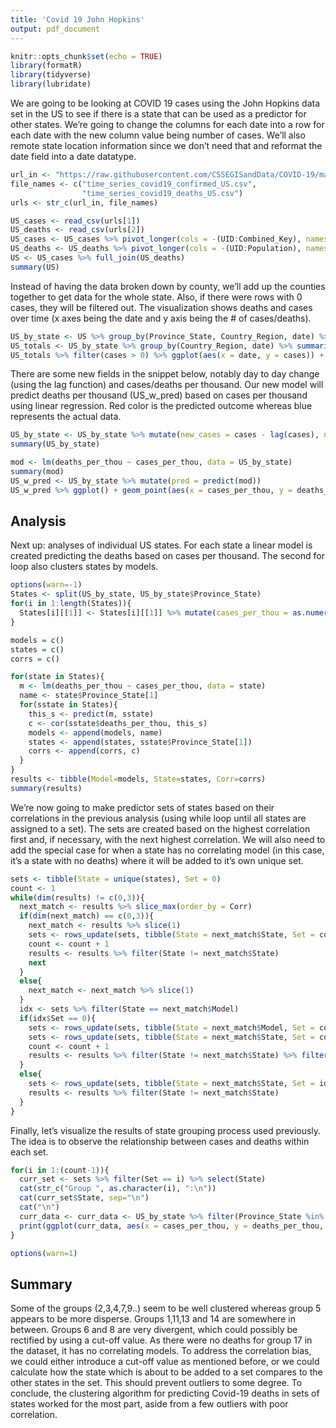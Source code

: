 ```yaml
---
title: 'Covid 19 John Hopkins'
output: pdf_document
---
```


```r
knitr::opts_chunk$set(echo = TRUE)
library(formatR)
library(tidyverse)
library(lubridate)
```

We are going to be looking at COVID 19 cases using the John Hopkins data set in the US to see if there is a state that can be used as a predictor for other states. 
We're going to change the columns for each date into a row for each date with the new column value being number of cases. 
We'll also remote state location information since we don't need that and reformat the date field into a date datatype. 

```r
url_in <- "https://raw.githubusercontent.com/CSSEGISandData/COVID-19/master/csse_covid_19_data/csse_covid_19_time_series/"
file_names <- c("time_series_covid19_confirmed_US.csv",
                "time_series_covid19_deaths_US.csv")
urls <- str_c(url_in, file_names)

US_cases <- read_csv(urls[1])
US_deaths <- read_csv(urls[2])
US_cases <- US_cases %>% pivot_longer(cols = -(UID:Combined_Key), names_to = "date", values_to = "cases") %>% select(Admin2:cases) %>% mutate(date = mdy(date)) %>% select(-c(Lat, Long_))
US_deaths <- US_deaths %>% pivot_longer(cols = -(UID:Population), names_to = "date", values_to = "deaths") %>% select(Admin2:deaths) %>% mutate(date = mdy(date)) %>% select(-c(Lat, Long_))
US <- US_cases %>% full_join(US_deaths)
summary(US)
```

Instead of having the data broken down by county, we'll add up the counties together to get data for the whole state.
Also, if there were rows with 0 cases, they will be filtered out.
The visualization shows deaths and cases over time (x axes being the date and y axis being the # of cases/deaths).

```r
US_by_state <- US %>% group_by(Province_State, Country_Region, date) %>% summarize(cases = sum(cases), deaths = sum(deaths), Population = sum(Population)) %>% mutate(deaths_per_mill = deaths * 1000000 / Population) %>% select(Province_State, Country_Region, date, cases, deaths, deaths_per_mill, Population) %>% ungroup()
US_totals <- US_by_state %>% group_by(Country_Region, date) %>% summarize(cases = sum(cases), deaths = sum(deaths), Population = sum(Population)) %>% mutate(deaths_per_mill = deaths * 1000000 / Population) %>% select(Country_Region, date, cases, deaths, deaths_per_mill, Population) %>% ungroup()
US_totals %>% filter(cases > 0) %>% ggplot(aes(x = date, y = cases)) + geom_line(aes(color = "cases")) + geom_point(aes(color = "cases")) + geom_line(aes(y = deaths, color = "deaths")) + geom_point(aes(y = deaths, color = "deaths")) + scale_y_log10() + theme(legend.position = "bottom", axis.text.x = element_text(angle = 90)) + labs(title = "COVID19 in US", y = NULL)
```

There are some new fields in the snippet below, notably day to day change (using the lag function) and cases/deaths per thousand.
Our new model will predict deaths per thousand (US_w_pred) based on cases per thousand using linear regression. Red color is the predicted outcome whereas blue represents the actual data.

```r
US_by_state <- US_by_state %>% mutate(new_cases = cases - lag(cases), new_deaths = deaths - lag(deaths), cases_per_thou = cases * 1000 / Population, deaths_per_thou = deaths * 1000 / Population) %>% filter(cases > 0, Population > 0)
summary(US_by_state)

mod <- lm(deaths_per_thou ~ cases_per_thou, data = US_by_state)
summary(mod)
US_w_pred <- US_by_state %>% mutate(pred = predict(mod))
US_w_pred %>% ggplot() + geom_point(aes(x = cases_per_thou, y = deaths_per_thou), color = "blue") + geom_point(aes(x = cases_per_thou, y = pred), color = "red")
```

## Analysis
Next up: analyses of individual US states.
For each state a linear model is created predicting the deaths based on cases per thousand.
The second for loop also clusters states by models.

```r
options(warn=-1)
States <- split(US_by_state, US_by_state$Province_State)
for(i in 1:length(States)){
  States[i][[1]] <- States[i][[1]] %>% mutate(cases_per_thou = as.numeric(cases_per_thou)) %>% mutate(deaths_per_thou = as.numeric(deaths_per_thou))
}

models = c()
states = c()
corrs = c()

for(state in States){
  m <- lm(deaths_per_thou ~ cases_per_thou, data = state)
  name <- state$Province_State[1]
  for(sstate in States){
    this_s <- predict(m, sstate)
    c <- cor(sstate$deaths_per_thou, this_s)
    models <- append(models, name)
    states <- append(states, sstate$Province_State[1])
    corrs <- append(corrs, c)
  }
}
results <- tibble(Model=models, State=states, Corr=corrs)
summary(results)
```

We're now going to make predictor sets of states based on their correlations in the previous analysis (using while loop until all states are assigned to a set).
The sets are created based on the highest correlation first and, if necessary, with the next highest correlation.
We will also need to add the special case for when a state has no correlating model (in this case, it's a state with no deaths) where it will be added to it's own unique set. 

```r
sets <- tibble(State = unique(states), Set = 0)
count <- 1
while(dim(results) != c(0,3)){
  next_match <- results %>% slice_max(order_by = Corr)
  if(dim(next_match) == c(0,3)){
    next_match <- results %>% slice(1)
    sets <- rows_update(sets, tibble(State = next_match$State, Set = count))
    count <- count + 1
    results <- results %>% filter(State != next_match$State)
    next
  }
  else{
    next_match <- next_match %>% slice(1)
  }
  idx <- sets %>% filter(State == next_match$Model)
  if(idx$Set == 0){
    sets <- rows_update(sets, tibble(State = next_match$Model, Set = count))
    sets <- rows_update(sets, tibble(State = next_match$State, Set = count))
    count <- count + 1
    results <- results %>% filter(State != next_match$State) %>% filter(State != next_match$Model)
  }
  else{
    sets <- rows_update(sets, tibble(State = next_match$State, Set = idx$Set))
    results <- results %>% filter(State != next_match$State)
  }
}
```

Finally, let's visualize the results of state grouping process used previously. 
The idea is to observe the relationship between cases and deaths within each set.

```r
for(i in 1:(count-1)){
  curr_set <- sets %>% filter(Set == i) %>% select(State)
  cat(str_c("Group ", as.character(i), ":\n"))
  cat(curr_set$State, sep="\n")
  cat("\n")
  curr_data <- curr_data <- US_by_state %>% filter(Province_State %in% curr_set$State)
  print(ggplot(curr_data, aes(x = cases_per_thou, y = deaths_per_thou, color= Province_State))+geom_point())
}

options(warn=1)
```

## Summary
Some of the groups (2,3,4,7,9..) seem to be well clustered whereas group 5 appears to be more disperse. Groups 1,11,13 and 14 are somewhere in between.
Groups 6 and 8 are very divergent, which could possibly be rectified by using a cut-off value. As there were no deaths for group 17 in the dataset, it has no correlating models. 
To address the correlation bias, we could either introduce a cut-off value as mentioned before, or we could calculate how the state which is about to be added to a set compares to 
the other states in the set. This should prevent outliers to some degree.
To conclude, the clustering algorithm for predicting Covid-19 deaths in sets of states worked for the most part, aside from a few outliers with poor correlation.
